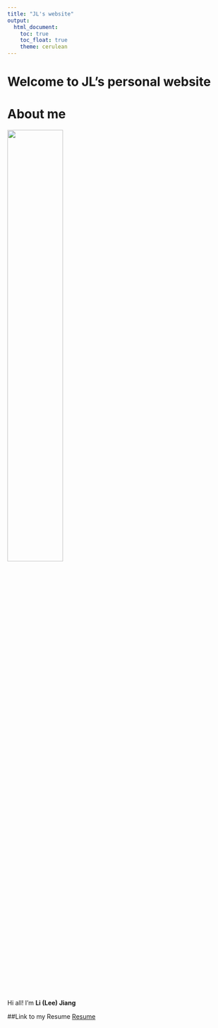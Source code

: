 ```yaml
---
title: "JL's website"
output: 
  html_document:
    toc: true
    toc_float: true
    theme: cerulean
---
```

# Welcome to JL's personal website

# About me
<img src="image/image.jpg" style = "width:50%">
 
Hi all! I’m **Li (Lee) Jiang**

##Link to my Resume
[Resume](resume.html)